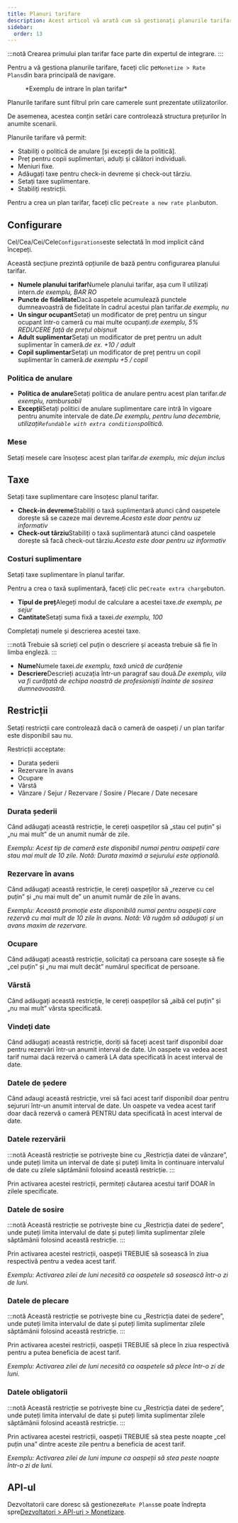 ```yaml
---
title: Planuri tarifare
description: Acest articol vă arată cum să gestionați planurile tarifare pe Wink.
sidebar:
  order: 13
---
```


:::notă
Crearea primului plan tarifar face parte din expertul de integrare.
:::

Pentru a vă gestiona planurile tarifare, faceți clic pe`Monetize > Rate Plans`din bara principală de navigare.

<figure>
  <CloudinaryImage width="350" height="559" resize="scale" quality="best" alt="Planuri tarifare" src="academy/rate-plan" errorImage="noimage_opaque_nyrtl0.png" />

  <figcaption>*Exemplu de intrare în plan tarifar*</figcaption>
</figure>


Planurile tarifare sunt filtrul prin care camerele sunt prezentate utilizatorilor.

De asemenea, acestea conțin setări care controlează structura prețurilor în anumite scenarii.

Planurile tarifare vă permit:

* Stabiliți o politică de anulare \[și excepții de la politică].
* Preț pentru copii suplimentari, adulți și călători individuali.
* Meniuri fixe.
* Adăugați taxe pentru check-in devreme și check-out târziu.
* Setați taxe suplimentare.
* Stabiliți restricții.

Pentru a crea un plan tarifar, faceți clic pe`Create a new rate plan`buton.

## Configurare

Cel/Cea/Cei/Cele`Configurations`este selectată în mod implicit când începeți.

Această secțiune prezintă opțiunile de bază pentru configurarea planului tarifar.

* **Numele planului tarifar**Numele planului tarifar, așa cum îl utilizați intern.*de exemplu, BAR RO*
* **Puncte de fidelitate**Dacă oaspetele acumulează punctele dumneavoastră de fidelitate în cadrul acestui plan tarifar.*de exemplu, nu*
* **Un singur ocupant**Setați un modificator de preț pentru un singur ocupant într-o cameră cu mai multe ocupanți.*de exemplu, 5% REDUCERE față de prețul obișnuit*
* **Adult suplimentar**Setați un modificator de preț pentru un adult suplimentar în cameră.*de ex. +10 / adult*
* **Copil suplimentar**Setați un modificator de preț pentru un copil suplimentar în cameră.*de exemplu +5 / copil*

### Politica de anulare

* **Politica de anulare**Setați politica de anulare pentru acest plan tarifar.*de exemplu, rambursabil*
* **Excepții**Setați politici de anulare suplimentare care intră în vigoare pentru anumite intervale de date.*De exemplu, pentru luna decembrie, utilizați`Refundable with extra conditions`politică.*

### Mese

Setați mesele care însoțesc acest plan tarifar.*de exemplu, mic dejun inclus*

## Taxe

Setați taxe suplimentare care însoțesc planul tarifar.

* **Check-in devreme**Stabiliți o taxă suplimentară atunci când oaspetele dorește să se cazeze mai devreme.*Acesta este doar pentru uz informativ*
* **Check-out târziu**Stabiliți o taxă suplimentară atunci când oaspetele dorește să facă check-out târziu.*Acesta este doar pentru uz informativ*

### Costuri suplimentare

Setați taxe suplimentare în planul tarifar.

Pentru a crea o taxă suplimentară, faceți clic pe`Create extra charge`buton.

* **Tipul de preț**Alegeți modul de calculare a acestei taxe.*de exemplu, pe sejur*
* **Cantitate**Setați suma fixă ​​a taxei.*de exemplu, 100*

Completați numele și descrierea acestei taxe.

:::notă
Trebuie să scrieți cel puțin o descriere și aceasta trebuie să fie în limba engleză.
:::

* **Nume**Numele taxei.*de exemplu, taxă unică de curățenie*
* **Descriere**Descrieți acuzația într-un paragraf sau două.*De exemplu, vila va fi curățată de echipa noastră de profesioniști înainte de sosirea dumneavoastră.*

## Restricții

Setați restricții care controlează dacă o cameră de oaspeți / un plan tarifar este disponibil sau nu.

Restricții acceptate:

* Durata șederii
* Rezervare în avans
* Ocupare
* Vârstă
* Vânzare / Sejur / Rezervare / Sosire / Plecare / Date necesare

### Durata șederii

Când adăugați această restricție, le cereți oaspeților să „stau cel puțin” și „nu mai mult” de un anumit număr de zile.

*Exemplu: Acest tip de cameră este disponibil numai pentru oaspeții care stau mai mult de 10 zile. Notă: Durata maximă a sejurului este opțională.*

### Rezervare în avans

Când adăugați această restricție, le cereți oaspeților să „rezerve cu cel puțin” și „nu mai mult de” un anumit număr de zile în avans.

*Exemplu: Această promoție este disponibilă numai pentru oaspeții care rezervă cu mai mult de 10 zile în avans. Notă: Vă rugăm să adăugați și un avans maxim de rezervare.*

### Ocupare

Când adăugați această restricție, solicitați ca persoana care sosește să fie „cel puțin” și „nu mai mult decât” numărul specificat de persoane.

### Vârstă

Când adăugați această restricție, le cereți oaspeților să „aibă cel puțin” și „nu mai mult” vârsta specificată.

### Vindeți date

Când adăugați această restricție, doriți să faceți acest tarif disponibil doar pentru rezervări într-un anumit interval de date. Un oaspete va vedea acest tarif numai dacă rezervă o cameră LA data specificată în acest interval de date.

### Datele de ședere

Când adaugi această restricție, vrei să faci acest tarif disponibil doar pentru sejururi într-un anumit interval de date. Un oaspete va vedea acest tarif doar dacă rezervă o cameră PENTRU data specificată în acest interval de date.

### Datele rezervării

:::notă
Această restricție se potrivește bine cu „Restricția datei de vânzare”, unde puteți limita un interval de date și puteți limita în continuare intervalul de date cu zilele săptămânii folosind această restricție.
:::

Prin activarea acestei restricții, permiteți căutarea acestui tarif DOAR în zilele specificate.

### Datele de sosire

:::notă
Această restricție se potrivește bine cu „Restricția datei de ședere”, unde puteți limita intervalul de date și puteți limita suplimentar zilele săptămânii folosind această restricție.
:::

Prin activarea acestei restricții, oaspeții TREBUIE să sosească în ziua respectivă pentru a vedea acest tarif.

*Exemplu: Activarea zilei de luni necesită ca oaspetele să sosească într-o zi de luni.*

### Datele de plecare

:::notă
Această restricție se potrivește bine cu „Restricția datei de ședere”, unde puteți limita intervalul de date și puteți limita suplimentar zilele săptămânii folosind această restricție.
:::

Prin activarea acestei restricții, oaspeții TREBUIE să plece în ziua respectivă pentru a putea beneficia de acest tarif.

*Exemplu: Activarea zilei de luni necesită ca oaspetele să plece într-o zi de luni.*

### Datele obligatorii

:::notă
Această restricție se potrivește bine cu „Restricția datei de ședere”, unde puteți limita intervalul de date și puteți limita suplimentar zilele săptămânii folosind această restricție.
:::

Prin activarea acestei restricții, oaspeții TREBUIE să stea peste noapte „cel puțin una” dintre aceste zile pentru a beneficia de acest tarif.

*Exemplu: Activarea zilei de luni impune ca oaspeții să stea peste noapte într-o zi de luni.*

## API-ul

Dezvoltatorii care doresc să gestioneze`Rate Plans`se poate îndrepta spre[Dezvoltatori > API-uri > Monetizare](/developers/apis/#monetize-api).

